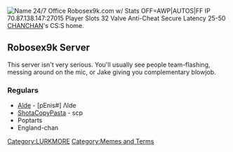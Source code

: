 [[Image:Cs office0000.jpg|thumb|'''Name'''<br> 24/7 Office Robosex9k.com w/ Stats <nowiki>OFF=AWP|AUTOS|FF</nowiki>
<br><br>'''IP'''<br> 70.87.138.147:27015
<br><br>'''Player Slots'''<br> 32
<br><br>'''Valve Anti-Cheat'''<br> Secure
<br><br>'''Latency'''<br> 25-50]]
[[CHANCHAN]]'s CS:S home.

== Robosex9k Server ==
This server isn't very serious. You'll usually see people team-flashing, messing around on the mic, or Jake giving you complementary blowjob. 

=== Regulars ===
* [[User:Alde|Alde]] - [pEnis#] Λlde
* [[User:Shotacopypasta|ShotaCopyPasta]] - scp
* Poptarts
* England-chan

[[Category:LURKMORE]][[Category:Memes and Terms]]